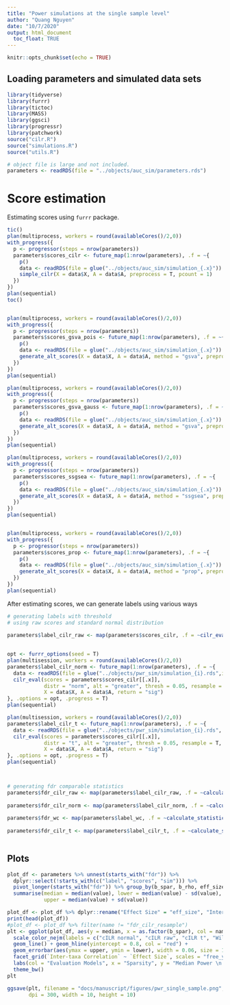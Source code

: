 ```yaml
---
title: "Power simulations at the single sample level"
author: "Quang Nguyen"
date: "10/7/2020"
output: html_document
  toc_float: TRUE
---
```


```r
knitr::opts_chunk$set(echo = TRUE)
```

## Loading parameters and simulated data sets  

```r
library(tidyverse)
library(furrr)
library(tictoc)
library(MASS)
library(ggsci)
library(progressr)
library(patchwork)
source("cilr.R")
source("simulations.R")
source("utils.R")

# object file is large and not included. 
parameters <- readRDS(file = "../objects/auc_sim/parameters.rds")
```

# Score estimation 

Estimating scores using `furrr` package.  

```r
tic()
plan(multiprocess, workers = round(availableCores()/2,0))
with_progress({
  p <- progressor(steps = nrow(parameters))
  parameters$scores_cilr <- future_map(1:nrow(parameters), .f = ~{
    p()
    data <- readRDS(file = glue("../objects/auc_sim/simulation_{.x}"))
    simple_cilr(X = data$X, A = data$A, preprocess = T, pcount = 1)
  })
})
plan(sequential)
toc()


plan(multiprocess, workers = round(availableCores()/2,0))
with_progress({
  p <- progressor(steps = nrow(parameters))
  parameters$scores_gsva_pois <- future_map(1:nrow(parameters), .f = ~{
    p()
    data <- readRDS(file = glue("../objects/auc_sim/simulation_{.x}"))
    generate_alt_scores(X = data$X, A = data$A, method = "gsva", preprocess = T, transform=NULL, pcount=1)
  })
})
plan(sequential)

plan(multiprocess, workers = round(availableCores()/2,0))
with_progress({
  p <- progressor(steps = nrow(parameters))
  parameters$scores_gsva_gauss <- future_map(1:nrow(parameters), .f = ~{
    p()
    data <- readRDS(file = glue("../objects/auc_sim/simulation_{.x}"))
    generate_alt_scores(X = data$X, A = data$A, method = "gsva", preprocess = T, transform="clr", pcount=1)
  })
})
plan(sequential)

plan(multiprocess, workers = round(availableCores()/2,0))
with_progress({
  p <- progressor(steps = nrow(parameters))
  parameters$scores_ssgsea <- future_map(1:nrow(parameters), .f = ~{
    p()
    data <- readRDS(file = glue("../objects/auc_sim/simulation_{.x}"))
    generate_alt_scores(X = data$X, A = data$A, method = "ssgsea", preprocess = T, transform=NULL, pcount=1)
  })
})
plan(sequential)


plan(multiprocess, workers = round(availableCores()/2,0))
with_progress({
  p <- progressor(steps = nrow(parameters))
  parameters$scores_prop <- future_map(1:nrow(parameters), .f = ~{
    p()
    data <- readRDS(file = glue("../objects/auc_sim/simulation_{.x}"))
    generate_alt_scores(X = data$X, A = data$A, method = "prop", preprocess = T, transform="prop", pcount=1)
  })
})
plan(sequential)
```

After estimating scores, we can generate labels using various ways 
```r
# generating labels with threshold 
# using raw scores and standard normal distribution  

parameters$label_cilr_raw <- map(parameters$scores_cilr, .f = ~cilr_eval(scores = .x, alt = "greater", 
                                                                         thresh = 0.05, resample = F, 
                                                                         return = "sig"))
opt <- furrr_options(seed = T)
plan(multisession, workers = round(availableCores()/2,0))
parameters$label_cilr_norm <- future_map(1:nrow(parameters), .f = ~{
  data <- readRDS(file = glue("../objects/pwr_sim/simulation_{i}.rds",i = .x))
  cilr_eval(scores = parameters$scores_cilr[[.x]], 
            distr = "norm", alt = "greater", thresh = 0.05, resample = T, 
            X = data$X, A = data$A, return = "sig")
}, .options = opt, .progress = T)
plan(sequential)

plan(multisession, workers = round(availableCores()/2,0))
parameters$label_cilr_t <- future_map(1:nrow(parameters), .f = ~{
  data <- readRDS(file = glue("../objects/pwr_sim/simulation_{i}.rds", i = .x))
  cilr_eval(scores = parameters$scores_cilr[[.x]], 
            distr = "t", alt = "greater", thresh = 0.05, resample = T, 
            X = data$X, A = data$A, return = "sig")
}, .options = opt, .progress = T)
plan(sequential)



# generating fdr comparable statistics 
parameters$fdr_cilr_raw <- map(parameters$label_cilr_raw, .f = ~calculate_statistic(eval = "pwr", pred = .x, 
                                                                                    true = rep(1, length(.x))))
parameters$fdr_cilr_norm <- map(parameters$label_cilr_norm, .f = ~calculate_statistic(eval = "pwr", pred = .x, 
                                                                                      true = rep(1, length(.x))))
parameters$fdr_wc <- map(parameters$label_wc, .f = ~calculate_statistic(eval = "pwr", pred = .x, 
                                                                        true = rep(1, length(.x))))
parameters$fdr_cilr_t <- map(parameters$label_cilr_t, .f = ~calculate_statistic(eval = "pwr", pred = .x,
                                                                                true = rep(1, length(.x))))
```



## Plots 

```r
plot_df <- parameters %>% unnest(starts_with("fdr")) %>% 
  dplyr::select(!starts_with(c("label", "scores", "sim"))) %>% 
  pivot_longer(starts_with("fdr")) %>% group_by(b_spar, b_rho, eff_size, name) %>% 
  summarise(median = median(value), lower = median(value) - sd(value), 
            upper = median(value) + sd(value))

plot_df <- plot_df %>% dplyr::rename("Effect Size" = "eff_size", "Inter-taxa Correlation" = "b_rho")
print(head(plot_df))
#plot_df <- plot_df %>% filter(name != "fdr_cilr_resample")
plt <- ggplot(plot_df, aes(y = median, x = as.factor(b_spar), col = name, group = name)) + geom_point(size = 3) +
  scale_color_nejm(labels = c("cILR normal", "cILR raw", "cILR t", "Wilcoxon Rank Sum")) + 
  geom_line() + geom_hline(yintercept = 0.8, col = "red") +
  geom_errorbar(aes(ymax = upper, ymin = lower), width = 0.06, size = 1.2) +
  facet_grid(`Inter-taxa Correlation` ~ `Effect Size`, scales = "free_y", labeller = label_both) +
  labs(col = "Evaluation Models", x = "Sparsity", y = "Median Power \n (100 data sets, N = 1000, alpha = 0.05)") + 
  theme_bw()
plt

ggsave(plt, filename = "docs/manuscript/figures/pwr_single_sample.png", 
       dpi = 300, width = 10, height = 10)
```
